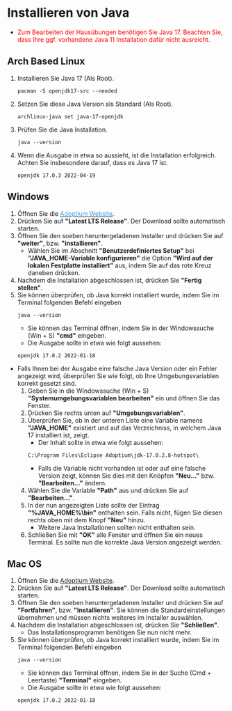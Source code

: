 # Installieren von Java

* <span style="color:red">Zum Bearbeiten der Hausübungen benötigen Sie Java 17. Beachten Sie, dass Ihre ggf. vorhandene Java 11 Installation dafür nicht ausreicht.</span>

## Arch Based Linux

1. Installieren Sie Java 17 (Als Root).
    ```
    pacman -S openjdk17-src --needed
    ```
1. Setzen Sie diese Java Version als Standard (Als Root).
    ```
    archlinux-java set java-17-openjdk
    ```
1. Prüfen Sie die Java Installation.
    ```
    java --version
    ```
1. Wenn die Ausgabe in etwa so aussieht, ist die Installation erfolgreich.
    Achten Sie insbesondere darauf, dass es Java 17 ist.
    ```
    openjdk 17.0.3 2022-04-19
    ```

## Windows

1. Öffnen Sie die <ins> <a href="https://adoptium.net/de/" target="_blank"><span style="color:#349eeb">Adoptium Website</span></a></ins>.
2. Drücken Sie auf **"Latest LTS Release"**. Der Download sollte automatisch starten.
3. Öffnen Sie den soeben heruntergeladenen Installer und drücken Sie auf **"weiter"**, bzw. **"installieren"**. 
    * Wählen Sie im Abschnitt **"Benutzerdefiniertes Setup"** bei **"JAVA_HOME-Variable konfigurieren"** die Option **"Wird auf der lokalen Festplatte installiert"** aus, indem Sie auf das rote Kreuz daneben drücken.
4. Nachdem die Installation abgeschlossen ist, drücken Sie **"Fertig stellen"**.
5. Sie können überprüfen, ob Java korrekt installiert wurde, indem Sie im Terminal folgenden Befehl eingeben
    ```
    java --version
    ```
   * Sie können das Terminal öffnen, indem Sie in der Windowssuche (Win + S) **"cmd"** eingeben.
   * Die Ausgabe sollte in etwa wie folgt aussehen:
   ```
   openjdk 17.0.2 2022-01-18  
   ```
  * Falls Ihnen bei der Ausgabe eine falsche Java Version oder ein Fehler angezeigt wird, überprüfen Sie wie folgt, ob Ihre Umgebungsvariablen korrekt gesetzt sind.
    1. Geben Sie in die Windowssuche (Win + S) **"Systemumgebungsvariablen bearbeiten"** ein und öffnen Sie das Fenster.
    2. Drücken Sie rechts unten auf **"Umgebungsvariablen"**.
    3. Überprüfen Sie, ob in der unteren Liste eine Variable namens **"JAVA_HOME"** existiert und auf das Verzeichniss, in welchem Java 17 installiert ist, zeigt.
        * Der Inhalt sollte in etwa wie folgt aussehen:
        ```
        C:\Program Files\Eclipse Adoptium\jdk-17.0.2.8-hotspot\
        ```
        * Falls die Variable nicht vorhanden ist oder auf eine falsche Version zeigt, können Sie dies mit den Knöpfen **"Neu..."** bzw. **"Bearbeiten..."** ändern.
    4. Wählen Sie die Variable **"Path"** aus und drücken Sie auf **"Bearbeiten..."**. 
    5. In der nun angezeigten Liste sollte der Eintrag **"%JAVA_HOME%\bin"** enthalten sein. Falls nicht, fügen Sie diesen rechts oben mit dem Knopf **"Neu"** hinzu.
        * Weitere Java Installationen sollten nicht enthalten sein.
    6. Schließen Sie mit **"OK"** alle Fenster und öffnen Sie ein neues Terminal. Es sollte nun die korrekte Java Version angezeigt werden.

## Mac OS

1. Öffnen Sie die <ins> <a href="https://adoptium.net/de/" target="_blank">Adoptium Website</a></ins>.
2. Drücken Sie auf **"Latest LTS Release"**. Der Download sollte automatisch starten.
3. Öffnen Sie den soeben heruntergeladenen Installer und drücken Sie auf **"Fortfahren"**, bzw. **"Installieren"**. Sie können die Standardeinstellungen übernehmen und müssen nichts weiteres im Installer auswählen.
4. Nachdem die Installation abgeschlossen ist, drücken Sie **"Schließen"**.
    * Das Installationsprogramm benötigen Sie nun nicht mehr.
5. Sie können überprüfen, ob Java korrekt installiert wurde, indem Sie im Terminal folgenden Befehl eingeben
    ```
    java --version
    ```
    * Sie können das Terminal öffnen, indem Sie in der Suche (Cmd + Leertaste) **"Terminal"** eingeben.
    * Die Ausgabe sollte in etwa wie folgt aussehen:
    ```
    openjdk 17.0.2 2022-01-18   
    ```
